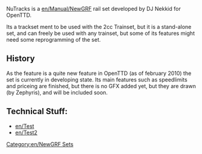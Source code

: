NuTracks is a [[en/Manual/NewGRF]] rail set developed by DJ Nekkid for OpenTTD.

Its a trackset ment to be used with the 2cc Trainset, but it is a stand-alone set, and can freely be used with any trainset, but some of its features might need some reprogramming of the set.


== History ==

As the feature is a quite new feature in OpenTTD (as of february 2010) the set is currently in developing state. Its main features such as speedlimits and priceing are finished, but there is no GFX added yet, but they are drawn (by Zephyris), and will be included soon.


== Technical Stuff: ==

*[[en/Test]]
*[[en/Test2]]




[[Category:en/NewGRF Sets]]